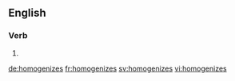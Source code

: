 ==English==

===Verb===
{{head|en}}

# {{en-third-person singular of|homogenize}}

[[de:homogenizes]]
[[fr:homogenizes]]
[[sv:homogenizes]]
[[vi:homogenizes]]